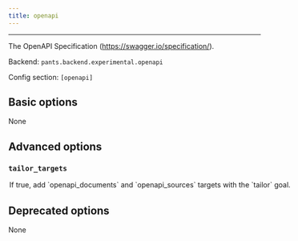 ```yaml
---
title: openapi
---
```



---

The OpenAPI Specification (https://swagger.io/specification/).

Backend: <span className="color--primary">`pants.backend.experimental.openapi`</span>

Config section: <span className="color--primary">`[openapi]`</span>

<span className={styles.options}>

## Basic options
None

## Advanced options

### `tailor_targets`

<Option
  cli_repr={`--[no-]openapi-tailor-targets`}
  env_repr='PANTS_OPENAPI_TAILOR_TARGETS'
  default_repr={`True`}
>
If true, add `openapi_documents` and `openapi_sources` targets with the `tailor` goal.
</Option>

## Deprecated options

None

</span>